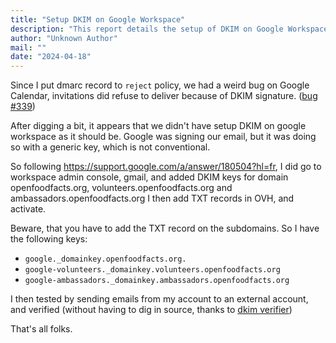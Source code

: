 ```yaml
---
title: "Setup DKIM on Google Workspace"
description: "This report details the setup of DKIM on Google Workspace for openfoodfacts.org, volunteers.openfoodfacts.org, and ambassadors.openfoodfacts.org. It covers adding TXT records in OVH and verifying the DKIM signature to resolve email delivery issues."
author: "Unknown Author"
mail: ""
date: "2024-04-18"
---
```


Since I put dmarc record to `reject` policy, we had a weird bug on Google Calendar, invitations did refuse to deliver because of DKIM signature. ([bug #339](https://github.com/openfoodfacts/openfoodfacts-infrastructure/issues/339))

After digging a bit, it appears that we didn't have setup DKIM on google workspace as it should be.
Google was signing our email, but it was doing so with a generic key, which is not conventional.

So following https://support.google.com/a/answer/180504?hl=fr,
I did go to workspace admin console, gmail, and added DKIM keys for domain openfoodfacts.org, volunteers.openfoodfacts.org and ambassadors.openfoodfacts.org
I then add TXT records in OVH, and activate.

Beware, that you have to add the TXT record on the subdomains. So I have the following keys:
* `google._domainkey.openfoodfacts.org.`
* `google-volunteers._domainkey.volunteers.openfoodfacts.org`
* `google-ambassadors._domainkey.ambassadors.openfoodfacts.org`

I then tested by sending emails from my account to an external account, and verified (without having to dig in source, thanks to [dkim verifier](https://addons.thunderbird.net/fr/thunderbird/addon/dkim-verifier/))

That's all folks.
